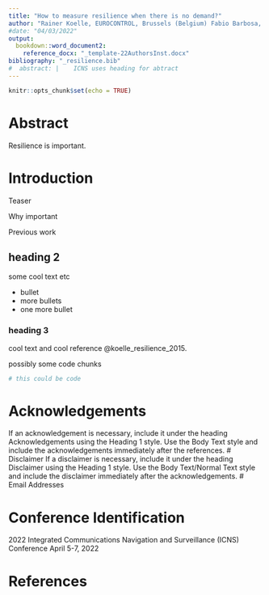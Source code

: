 ```yaml
---
title: "How to measure resilience when there is no demand?"
author: "Rainer Koelle, EUROCONTROL, Brussels (Belgium) Fabio Barbosa, DECEA, Rio de Janeiro (Brazil)"
#date: "04/03/2022"
output: 
  bookdown::word_document2: 
    reference_docx: "_template-22AuthorsInst.docx"
bibliography: "_resilience.bib"
#  abstract: |    ICNS uses heading for abtract
---
```


```r
knitr::opts_chunk$set(echo = TRUE)
```

# Abstract

Resilience is important.

# Introduction

Teaser

Why important

Previous work

## heading 2

some cool text etc

* bullet 
* more bullets
* one more bullet

### heading 3

cool text and cool reference @koelle_resilience_2015.

possibly some code chunks

```r
# this could be code
```

<!-- MOVE THIS AFER THE REFERENCES IN THE FINAL VERSION! -->
# Acknowledgements
If an acknowledgement is necessary, include it under the heading Acknowledgements using the Heading 1 style. Use the Body Text style and include the acknowledgements immediately after the references.
# Disclaimer
If a disclaimer is necessary, include it under the heading Disclaimer using the Heading 1 style. Use the Body Text/Normal Text style and include the disclaimer immediately after the acknowledgements.
# Email Addresses

# Conference Identification

2022 Integrated Communications Navigation and Surveillance (ICNS) Conference
April 5-7, 2022 



# References

